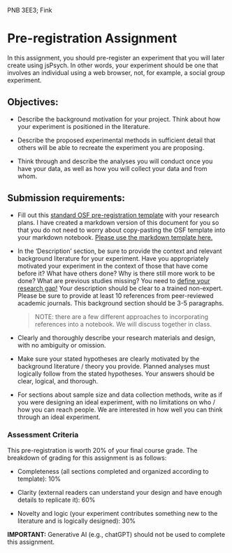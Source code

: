 PNB 3EE3; Fink

# Pre-registration Assignment

In this assignment, you should pre-register an experiment that you will later create using jsPsych. In other words, your experiment should be one that involves an individual using a web browser, not, for example, a social group experiment. 

## Objectives:

- Describe the background motivation for your project. Think about how your experiment is positioned in the literature.

- Describe the proposed experimental methods in sufficient detail that others will be able to recreate the experiment you are proposing.

- Think through and describe the analyses you will conduct once you have your data, as well as how you will collect your data and from whom.


  
## Submission requirements:

- Fill out this [standard OSF pre-registration template](https://osf.io/preprints/metaarxiv/epgjd/) with your research plans. I have created a markdown version of this document for you so that you do not need to worry about copy-pasting the OSF template into your markdown notebook. [Please use the markdown template here.](resources/assignment_preregistration_template.md)

- In the ‘Description’ section, be sure to provide the context and relevant background literature for your experiment. Have you appropriately motivated your experiment in the context of those that have come before it? What have others done? Why is there still more work to be done? What are previous studies missing? You need to [define your research gap!](https://uwaterloo.ca/writing-and-communication-centre/cars-model-create-research-space) Your description should be clear to a trained non-expert. Please be sure to provide at least 10 references from peer-reviewed academic journals. This background section should be 3-5 paragraphs. 

  > NOTE: there are a few different approaches to incorporating references into a notebook. We will discuss together in class. 

- Clearly and thoroughly describe your research materials and design, with no ambiguity or omission.

- Make sure your stated hypotheses are clearly motivated by the background literature / theory you provide. Planned analyses must logically follow from the stated hypotheses. Your answers should be clear, logical, and thorough.

- For sections about sample size and data collection methods, write as if you were designing an ideal experiment, with no limitations on who / how you can reach people. We are interested in how well you can think through an ideal experiment. 


### Assessment Criteria
This pre-registration is worth 20% of your final course grade. The breakdown of grading for this assignment is as follows:

- Completeness (all sections completed and organized according to template): 10%

-  Clarity (external readers can understand your design and have enough details to replicate it): 60%

- Novelty and logic (your experiment contributes something new to the literature and is logically designed): 30%

**IMPORTANT:** Generative AI (e.g., chatGPT) should not be used to complete this assignment. 

